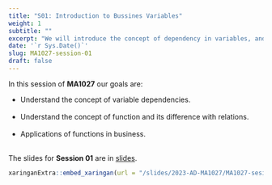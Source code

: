 ---
title: "S01: Introduction to Bussines Variables"
weight: 1
subtitle: ""
excerpt: "We will introduce the concept of dependency in variables, and function dependency"
date: '`r Sys.Date()`'
slug: MA1027-session-01
draft: false
---

In this session of **MA1027** our goals are:

 * Understand the concept of variable dependencies. <br/><br/>
 * Understand the concept of function and its difference with relations. <br/><br/>
 * Applications of functions in business. <br/><br/>

The slides for **Session 01** are in [slides](/slides/2023-AD-MA1027/MA1027-sesion-01).

```{r embed-xaringan, echo=FALSE}
xaringanExtra::embed_xaringan(url = "/slides/2023-AD-MA1027/MA1027-sesion-01", ratio = "4:3")
```